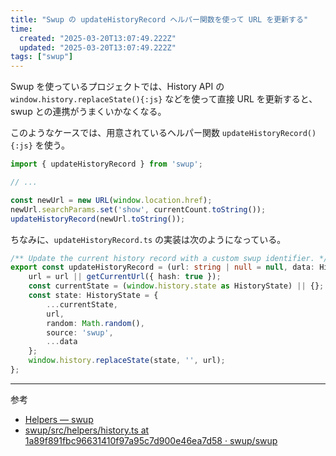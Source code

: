 ```yaml
---
title: "Swup の updateHistoryRecord ヘルパー関数を使って URL を更新する"
time:
  created: "2025-03-20T13:07:49.222Z"
  updated: "2025-03-20T13:07:49.222Z"
tags: ["swup"]
---
```


Swup を使っているプロジェクトでは、History API の `window.history.replaceState(){:js}` などを使って直接 URL を更新すると、 swup との連携がうまくいかなくなる。

このようなケースでは、用意されているヘルパー関数 `updateHistoryRecord(){:js}` を使う。

```ts {1, 7}
import { updateHistoryRecord } from 'swup';

// ...

const newUrl = new URL(window.location.href);
newUrl.searchParams.set('show', currentCount.toString());
updateHistoryRecord(newUrl.toString());
```

ちなみに、`updateHistoryRecord.ts` の実装は次のようになっている。

```ts title="swup/src/helpers/updateHistoryRecord.ts"
/** Update the current history record with a custom swup identifier. */
export const updateHistoryRecord = (url: string | null = null, data: HistoryData = {}): void => {
	url = url || getCurrentUrl({ hash: true });
	const currentState = (window.history.state as HistoryState) || {};
	const state: HistoryState = {
		...currentState,
		url,
		random: Math.random(),
		source: 'swup',
		...data
	};
	window.history.replaceState(state, '', url);
};
```

---

参考

- [Helpers — swup](https://swup.js.org/api/helpers/#updatehistoryrecord)
- [swup/src/helpers/history.ts at 1a89f891fbc96631410f97a95c7d900e46ea7d58 · swup/swup](https://github.com/swup/swup/blob/1a89f891fbc96631410f97a95c7d900e46ea7d58/src/helpers/history.ts)

